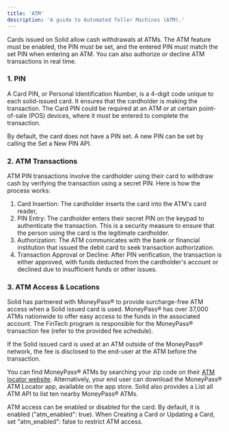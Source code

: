 ```yaml
---
title: 'ATM'
description: 'A guide to Automated Teller Machines (ATM).'
---
```

Cards issued on Solid allow cash withdrawals at ATMs. The ATM feature must be enabled, the PIN must be set, and the entered PIN must match the set PIN when entering an ATM. You can also authorize or decline ATM transactions in real time.

### 1. PIN ###

A Card PIN, or Personal Identification Number, is a 4-digit code unique to each solid-issued card. It ensures that the cardholder is making the transaction. The Card PIN could be required at an ATM or at certain point-of-sale (POS) devices, where it must be entered to complete the transaction.

By default, the card does not have a PIN set. A new PIN can be set by calling the Set a New PIN API.

### 2. ATM Transactions ###

ATM PIN transactions involve the cardholder using their card to withdraw cash by verifying the transaction using a secret PIN. Here is how the process works:
1. Card Insertion: The cardholder inserts the card into the ATM's card reader,
2. PIN Entry: The cardholder enters their secret PIN on the keypad to authenticate the transaction. This is a security measure to ensure that the person using the card is the legitimate cardholder.
3. Authorization: The ATM communicates with the bank or financial institution that issued the debit card to seek transaction authorization.
4. Transaction Approval or Decline: After PIN verification, the transaction is either approved, with funds deducted from the cardholder's account or declined due to insufficient funds or other issues.

### 3. ATM Access & Locations ###

Solid has partnered with MoneyPass® to provide surcharge-free ATM access when a Solid issued card is used. MoneyPass® has over 37,000 ATMs nationwide to offer easy access to the funds in the associated account. The FinTech program is responsible for the MoneyPass® transaction fee (refer to the provided fee schedule).

If the Solid issued card is used at an ATM outside of the MoneyPass® network, the fee is disclosed to the end-user at the ATM before the transaction.

You can find MoneyPass® ATMs by searching your zip code on their [ATM locator website](https://www.moneypass.com/index.html). Alternatively, your end user can download the MoneyPass® ATM Locator app, available on the app store. Solid also provides a List all ATM API to list ten nearby MoneyPass® ATMs.

ATM access can be enabled or disabled for the card. By default, it is enabled ("atm_enabled": true). When Creating a Card or Updating a Card, set "atm_enabled": false to restrict ATM access.